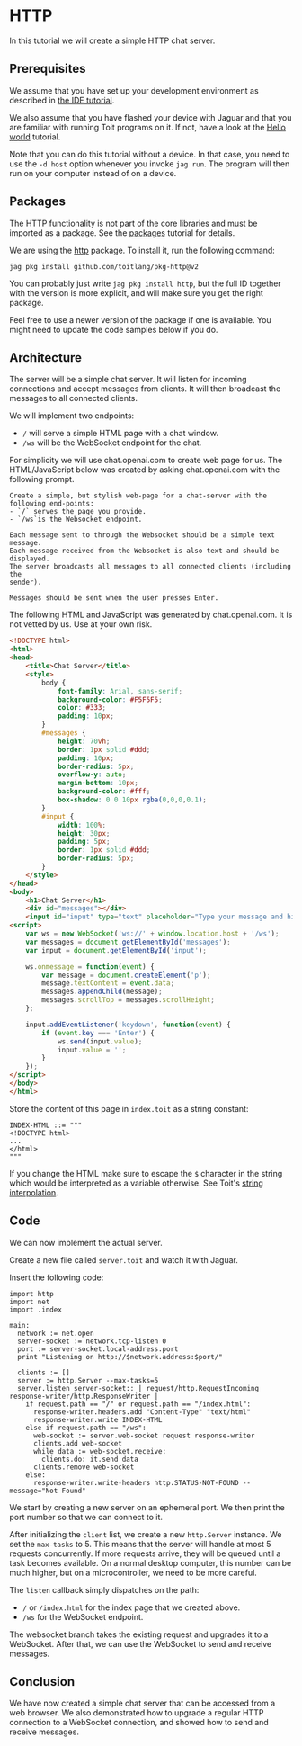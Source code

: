 # HTTP
In this tutorial we will create a simple HTTP chat server.

## Prerequisites
We assume that you have set up your development environment as described
in [the IDE tutorial](../../setup/ide).

We also assume that you have flashed your device with Jaguar and that
you are familiar with running Toit programs on it.
If not, have a look at the [Hello world](../../setup/firstprogram) tutorial.

Note that you can do this tutorial without a device. In that case,
you need to use the `-d host` option whenever you invoke
`jag run`. The program will then run on your computer instead of on
a device.

## Packages
The HTTP functionality is not part of the core libraries and must be
imported as a package. See the [packages](../../setup/packages)
tutorial for details.

We are using the [http](https://pkg.toit.io/package/github.com%2Ftoitlang%2Fpkg-http@v2)
package. To install it, run the following command:

``` shell
jag pkg install github.com/toitlang/pkg-http@v2
```

<Note>

You can probably just write `jag pkg install http`, but the full ID together
with the version is more explicit, and will make sure you get the right package.

Feel free to use a newer version of the package if one is available. You
might need to update the code samples below if you do.

</Note>

## Architecture
The server will be a simple chat server. It will listen for incoming
connections and accept messages from clients. It will then broadcast
the messages to all connected clients.

We will implement two endpoints:
- `/` will serve a simple HTML page with a chat window.
- `/ws` will be the WebSocket endpoint for the chat.

For simplicity we will use chat.openai.com to create web page for
us. The HTML/JavaScript below was created by asking
chat.openai.com with the following prompt.

``` text
Create a simple, but stylish web-page for a chat-server with the following end-points:
- `/` serves the page you provide.
- `/ws`is the Websocket endpoint.

Each message sent to through the Websocket should be a simple text message.
Each message received from the Websocket is also text and should be displayed.
The server broadcasts all messages to all connected clients (including the
sender).

Messages should be sent when the user presses Enter.
```

The following HTML and JavaScript was generated by chat.openai.com. It is
not vetted by us. Use at your own risk.

``` html
<!DOCTYPE html>
<html>
<head>
    <title>Chat Server</title>
    <style>
        body {
            font-family: Arial, sans-serif;
            background-color: #F5F5F5;
            color: #333;
            padding: 10px;
        }
        #messages {
            height: 70vh;
            border: 1px solid #ddd;
            padding: 10px;
            border-radius: 5px;
            overflow-y: auto;
            margin-bottom: 10px;
            background-color: #fff;
            box-shadow: 0 0 10px rgba(0,0,0,0.1);
        }
        #input {
            width: 100%;
            height: 30px;
            padding: 5px;
            border: 1px solid #ddd;
            border-radius: 5px;
        }
    </style>
</head>
<body>
    <h1>Chat Server</h1>
    <div id="messages"></div>
    <input id="input" type="text" placeholder="Type your message and hit Enter...">
<script>
    var ws = new WebSocket('ws://' + window.location.host + '/ws');
    var messages = document.getElementById('messages');
    var input = document.getElementById('input');

    ws.onmessage = function(event) {
        var message = document.createElement('p');
        message.textContent = event.data;
        messages.appendChild(message);
        messages.scrollTop = messages.scrollHeight;
    };

    input.addEventListener('keydown', function(event) {
        if (event.key === 'Enter') {
            ws.send(input.value);
            input.value = '';
        }
    });
</script>
</body>
</html>
```

Store the content of this page in `index.toit` as a string constant:

<!-- CODE FILENAME index.toit -->
``` toit
INDEX-HTML ::= """
<!DOCTYPE html>
...
</html>
"""
```
If you change the HTML make sure to escape the `$` character in the string
which would be interpreted as a variable otherwise. See Toit's
[string interpolation](../../../language/strings#string-interpolation).

## Code
We can now implement the actual server.

Create a new file called `server.toit` and watch it with Jaguar.

Insert the following code:

<!-- RESET CODE -->
<!-- ANALYZE CODE -->
``` toit
import http
import net
import .index

main:
  network := net.open
  server-socket := network.tcp-listen 0
  port := server-socket.local-address.port
  print "Listening on http://$network.address:$port/"

  clients := []
  server := http.Server --max-tasks=5
  server.listen server-socket:: | request/http.RequestIncoming response-writer/http.ResponseWriter |
    if request.path == "/" or request.path == "/index.html":
      response-writer.headers.add "Content-Type" "text/html"
      response-writer.write INDEX-HTML
    else if request.path == "/ws":
      web-socket := server.web-socket request response-writer
      clients.add web-socket
      while data := web-socket.receive:
        clients.do: it.send data
      clients.remove web-socket
    else:
      response-writer.write-headers http.STATUS-NOT-FOUND --message="Not Found"
```

We start by creating a new server on an ephemeral port. We then print
the port number so that we can connect to it.

After initializing the `client` list, we create a new `http.Server`
instance. We set the `max-tasks` to 5. This means that the server will
handle at most 5 requests concurrently. If more requests arrive, they
will be queued until a task becomes available. On a normal desktop
computer, this number can be much higher, but on a microcontroller, we
need to be more careful.

The `listen` callback simply dispatches on the path:
- `/` or `/index.html` for the index page that we created above.
- `/ws` for the WebSocket endpoint.

The websocket branch takes the existing request and upgrades it to a
WebSocket. After that, we can use the WebSocket to send and receive
messages.

## Conclusion
We have now created a simple chat server that can be accessed from a
web browser. We also demonstrated how to upgrade a regular HTTP
connection to a WebSocket connection, and showed how to send and
receive messages.
